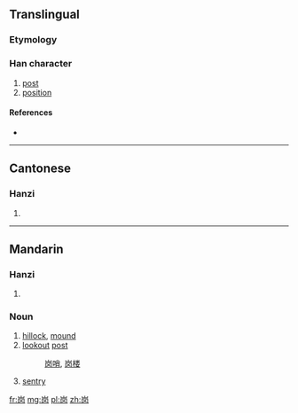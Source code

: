 {{also|岡|崗}}
==Translingual==

===Etymology===
{{Han simp|崗|f=岡|t=冈}}

{{Han compound|山|冈|c1=s|c2=p|t1=hill|ls=psc}}

===Han character===
{{Han char|rn=46|rad=山|as=04|sn=7|four=|canj=山月大 (UBK)}}

# [[post]]
# [[position]]

====References====
* {{Han ref|kx=0308.331|hdz=10763.090|uh=5C97|ud=23703}}

----

==Cantonese==

===Hanzi===
{{yue-hanzi|jyut=|y=gong1|tra=崗}}

# {{defn|lang=yue|sort=山04}}

----

==Mandarin==

===Hanzi===
{{cmn-hanzi|tra=崗|pin=[[gǎng]] ([[gang3]])|wg=kang<sup>3</sup>}}

# {{defn|lang=cmn|sort=山04}}

===Noun===
{{cmn-noun|s|pin=gǎng|pint=gang3|rs=山04}}

# [[hillock]], [[mound]]
# [[lookout]] [[post]]
#: [[岗哨]], [[岗楼]]
# [[sentry]]

[[fr:岗]]
[[mg:岗]]
[[pl:岗]]
[[zh:岗]]